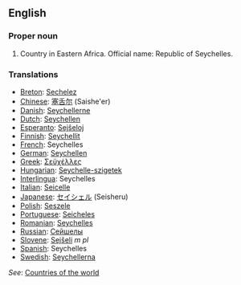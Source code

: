 ==English==

===Proper noun===

# Country in Eastern Africa. Official name: Republic of Seychelles.

===Translations===
*[[Breton]]: [[Sechelez]]
*[[Chinese]]: [[塞舌尔]] (Saishe'er)
*[[Danish]]: [[Seychellerne]]
*[[Dutch]]: [[Seychellen]]
*[[Esperanto]]: [[Sejŝeloj]]
*[[Finnish]]: [[Seychellit]]
*[[French]]: Seychelles
*[[German]]: [[Seychellen]]
*[[Greek]]: [[Σεϋχέλλες]]
*[[Hungarian]]: [[Seychelle-szigetek]]
*[[Interlingua]]: Seychelles
*[[Italian]]: [[Seicelle]]
*[[Japanese]]: [[セイシェル]] (Seisheru)
*[[Polish]]: [[Seszele]]
*[[Portuguese]]: [[Seicheles]]
*[[Romanian]]: [[Seychelles]]
*[[Russian]]: [[Сейшелы]]
*[[Slovene]]: [[Sejšeli]] ''m pl''
*[[Spanish]]: Seychelles
*[[Swedish]]: [[Seychellerna]]

''See'': [[Countries of the world]]
